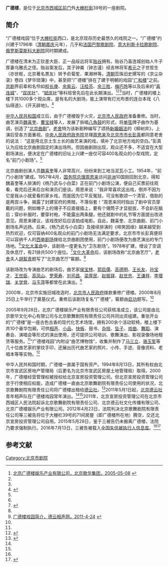'''广德楼'''，是位于[[北京市|北京市]][[西城区|西城区]][[前门|前门]]外[[大栅栏街|大栅栏街]]39号的一座剧院。

==简介==
“广德楼戏园”位于[[大栅栏街|大栅栏街]]西口，是北京现存历史最悠久的戏院之一。“广德楼”约兴建于1796年（[[清朝|清朝]][[嘉庆|嘉庆]]元年），几乎和[[法国|法国]][[巴黎歌剧院|巴黎歌剧院]]、[[意大利|意大利]][[斯卡拉歌剧院|斯卡拉歌剧院]]、[[俄罗斯|俄罗斯]][[莫斯科大剧院|莫斯科大剧院]]同时期建成。

广德楼在清末为正钦差大臣、正一品绥远将军[[贻谷|贻谷]]拥有。贻谷乃喜连城创始人牛子厚妻乌雅氏之侄。贻谷案发后，其子钟崙（钟志谨）经吉林将军[[希元|希元]]之子世哲生（亦世枢，北京著名票友）转予俞菊笙、果湘林等。[[清朝|清朝]]蕊珠旧史撰写的《京尘杂录》卷四《梦华琐簿》中，甚至把“广德楼”排在了建于明朝的戏园“[[广和楼|广和楼]]”之前。[[京剧|京剧]]界前辈和名伶如[[程长庚|程长庚]]、[[余紫云|余紫云]]、[[汪桂芬|汪桂芬]]、[[余三胜|余三胜]]、[[梅巧玲|梅巧玲]]等以及后来的“[[喜连城|喜连城]]”、“[[双庆社|双庆社]]”、“[[斌庆社|斌庆社]]”等科班曾先后在此长期演出。<ref name="gehua">[http://www.gehua.com/content/12/2682_1.shtml 北京广德楼娱乐产业有限公司，北京歌华集团，2005-05-08] {{webarchive|url=https://web.archive.org/web/20120707001925/http://www.gehua.com/content/12/2682_1.shtml |date=2012-07-07 }}</ref><ref name="dyxsw" /><ref name="rmw" />当时，广德楼的楼上楼下共1000多个观众席，是有名的大剧场，能上演带有灯光布景的连台本戏《八仙得道》、《开天辟地》。<ref name="rmw">{{Cite web |url=http://www.people.com.cn/GB/paper39/1405/223708.html |title=从广德楼到广德楼，人民网，2000年09月08日 |accessdate=2014年1月9日 |archive-date=2015年9月24日 |archive-url=https://web.archive.org/web/20150924125528/http://www.people.com.cn/GB/paper39/1405/223708.html |dead-url=no }}</ref>

[[中华人民共和国|中华人民共和国]]成立后，由于广德楼毁于火灾，[[北京市人民政府|北京市人民政府]]准备重修。当时，曲艺演员[[魏喜奎|魏喜奎]]、[[曹宝禄|曹宝禄]]等人，发展了拆唱[[八角鼓|八角鼓]]的形式，将[[单弦|单弦]]牌子曲作为基调，创造了“[[北京曲剧|北京曲剧]]”。[[老舍|老舍]]特为该新剧种编写了颂扬[[中华人民共和国婚姻法|新婚姻法]]的《柳树井》，上演后受各方面重视。[[中央人民政府政务院|中央人民政府政务院]]总理[[周恩来|周恩来]]及[[北京市市长|北京市市长]][[彭真|彭真]]都同意老舍的说法： “这是用北京土生土长的曲艺来演的戏，填补了北京地方戏的空白。”彭真认为应给北京曲剧固定的演出场所。但因曲剧刚出现，观众还不多，不适宜在大型剧场演出，便决定在广德楼的旧址上兴建一座仅可容400名观众的小型戏院，定名“前门小剧场”。<ref name=rmw/>

北京曲剧创演人员[[魏喜奎|魏喜奎]]等人非常高兴，纷纷来到工地当泥瓦小工。1954年，“前门小剧场”建成。1957年4月，[[中华人民共和国国务院总理|国务院总理]][[周恩来|周恩来]]访问[[非洲|非洲]]10国刚回到北京，得知魏喜奎等人排演的《杨乃武与小白菜》正在前门小剧场公演，便自己买票前往观看，看完后还来后台和演员们座谈。周恩来说：“我非常喜欢这出戏，倒并不因为它是我从小就爱看的家乡戏，而是因为它平反冤狱，可没有歌颂一个清官，借助的是两宫斗争，揭露了封建官府的黑暗，不落俗套！”周恩来同时指出了剧中官员穿戴的问题，例如帽子上的翎子不应直接插上，要有个翎筒子才显挺拔，不会趴在脑后；穿纱补服时，要穿衬袍，不能露出两条腿，他还就剧中的礼节等方面提出改进意见。周恩来建议，该戏改好后应该拍成电影。自此，魏喜奎、北京曲剧、前门小剧场名声远扬。后来，《杨乃武与小白菜》及接续排演的《啼笑因缘》越来越受到热烈欢迎，仅可容纳400名观众的前门小剧场无法满足要求，北京市市长彭真便将可以容纳千人的[[西单剧场|西单剧场]]拨给北京曲剧团使用，前门小剧场便改为曲艺演出的专门场地。<ref name=rmw/>[[文化大革命|文化大革命]]中，该剧场一度更名为“卫东剧场”。1978年扩建，增设了空调及休息厅，有21排共500个座位。<ref>{{Cite web |url=http://news.163.com/10/0307/14/6169V6C1000146BB.html |title=老北京的影剧院，网易，2010-03-07 |access-date=2014-01-09 |archive-url=https://web.archive.org/web/20180215084100/http://news.163.com/10/0307/14/6169V6C1000146BB.html |archive-date=2018-02-15 |dead-url=yes }}</ref>[[文化大革命|文化大革命]]后，该剧场改称“北京曲艺厅”，[[老舍|老舍]]夫人[[胡絜青|胡絜青]]题写了“北京曲艺厅”匾额。<ref name=rmw/>

该剧场改为专演曲艺的剧场后，曲艺家[[侯宝林|侯宝林]]、[[郭启儒|郭启儒]]、[[高德明|高德明]]、[[王长友|王长友]]、[[孙宝才|孙宝才]]、[[王世臣|王世臣]]、[[高凤山|高凤山]]、[[罗荣寿|罗荣寿]]、[[刘司昌|刘司昌]]、[[梁厚民|梁厚民]]、[[赵振铎|赵振铎]]、[[赵世忠|赵世忠]]、[[王谦祥|王谦祥]]、[[李增瑞|李增瑞]]、[[关学曾|关学曾]]、[[马玉萍|马玉萍]]等都曾在此演出。<ref name=dyxsw>[http://www.guodegang.org/bbs/portal.php?mod=view&aid=31 广德楼戏园简介，德云相声网，2011-4-24] {{webarchive|url=https://web.archive.org/web/20140109051413/http://www.guodegang.org/bbs/portal.php?mod=view&aid=31 |date=2014-01-09 }}</ref>

2000年，北京市实施旧城改造时，[[北京市人民政府|北京市人民政府]]拨款重修广德楼。2000年8月25日上午举行了奠基仪式。重修后该剧场复名“广德楼”，匾额由[[启功|启功]]题写。<ref name=rmw/>

2005年9月28日，北京广德楼娱乐产业有限责任公司获核准成立，该公司是由北京歌华文化中心有限公司与北京歌舞剧院有限责任公司共同出资组建。重张开业的“广德楼”是一座古色古香的现代化艺术场馆，拥有200余个活动软椅，楼上楼下共10个豪华包厢，可供[[相声|相声]]、[[小品|小品]]、[[快板|快板]]、鼓书、[[杂技|杂技]]、[[坠子|坠子]]、[[戏曲|戏曲]]、[[舞蹈|舞蹈]]、演奏会、演唱会等形式的演出使用，还可提供公司培训、歌舞演出、影视录像场地租赁等服务。<ref name=gehua/>“广德楼戏园”内附设“曲艺博物馆”，收集并制作了[[马三立|马三立]]、[[骆玉笙|骆玉笙]]等几十位曲艺家的掌纹手印，还展出历代曲艺家的照片、小传、手迹、音像资料、老唱本等等实物。<ref name=hxjww>{{Cite web |url=http://www.huaxia.com/ly/fsmq/dl/2011/07/2501986_3.html |title=盘点京城知名戏院 周末戏楼里看大戏，华夏经纬网，2011-07-19 |accessdate=2014-01-09 |archive-date=2014-01-09 |archive-url=https://web.archive.org/web/20140109062903/http://www.huaxia.com/ly/fsmq/dl/2011/07/2501986_3.html |dead-url=no }}</ref>

中华人民共和国时期，广德楼一直属于国有资产。1994年8月13日，其所有权由北京市宣武区房地产管理局（后更名为北京市宣武区房屋土地管理局）取得。2000年，广德楼经营管理权被授权给北京宣房投资管理公司。但北京宣房投资管理公司怠于行使相应权能，造成广德楼一直由北京歌舞剧院有限责任公司使用的状况，北京歌舞剧院有限责任公司将广德楼出租给[[德云社|德云社]]。<ref name=laolai>{{Cite web |url=http://ent.sina.com.cn/s/m/2016-09-07/doc-ifxvqcts9779516.shtml |title=又来事儿？德云社进了最高法院的老赖名单，新浪，2016-09-07 |accessdate=2016-09-07 |archive-date=2016-09-08 |archive-url=https://web.archive.org/web/20160908213816/http://ent.sina.com.cn/s/m/2016-09-07/doc-ifxvqcts9779516.shtml |dead-url=no }}</ref>2011年5月1日起，[[北京德云社|北京德云社]]青年相声队在广德楼戏园常年演出。<ref name=dyxsw/><ref name=laolai/>2011年，北京宣房投资管理公司在北京市西城区人民法院起诉北京歌舞剧院有限责任公司、北京德云社文化传播有限公司、北京广德楼娱乐产业有限公司。2012年4月23日，法院判决北京歌舞剧院有限责任公司等三被告将位于大栅栏39号的71间房屋（即广德楼所在地）腾空，交还北京宣房投资管理公司自用。2015年5月28日，鉴于三被告仍未搬离广德楼，法院乃要求强制执行。2016年7月13日，三被告被载入[[中国执行信息公开网|全国失信被执行人信息库]]。<ref name=laolai/><ref>{{Cite web |url=http://ent.ifeng.com/a/20160909/42681770_0.shtml |title=德云社回应“上老赖榜”：代人受过 实属无奈，凤凰网，2016-09-09 |accessdate=2016-09-09 |archive-date=2016-09-09 |archive-url=https://web.archive.org/web/20160909201216/http://ent.ifeng.com/a/20160909/42681770_0.shtml |dead-url=no }}</ref>

==参考文献==
{{reflist}}
{{老北京城}}
[[Category:北京市剧院|Category:北京市剧院]]